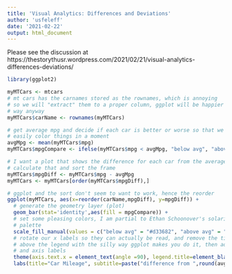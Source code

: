 ```yaml
---
title: 'Visual Analytics: Differences and Deviations'
author: 'usfeleff'
date: '2021-02-22'
output: html_document
---
```


Please see the discussion at https://thestorythusr.wordpress.com/2021/02/21/visual-analytics-differences-deviations/

```r
library(ggplot2)
```


```R
myMTCars <- mtcars
# mt cars has the carnames stored as the rownames, which is annoying
# so we will "extract" them to a proper column, ggplot will be happier this
# way anyway
myMTCars$carName <- rownames(myMTCars)

# get average mpg and decide if each car is better or worse so that we can
# easily color things in a moment
avgMpg <- mean(myMTCars$mpg)
myMTCars$mpgCompare <- ifelse(myMTCars$mpg < avgMpg, "below avg", "above avg")

# I want a plot that shows the difference for each car from the average, so
# calculate that and sort the frame
myMTCars$mpgDiff <- myMTCars$mpg - avgMpg
myMTCars <- myMTCars[order(myMTCars$mpgDiff),]

# ggplot and the sort don't seem to want to work, hence the reorder
ggplot(myMTCars, aes(x=reorder(carName,mpgDiff), y=mpgDiff)) +
  # generate the geometry layer (plot)
  geom_bar(stat='identity',aes(fill = mpgCompare)) +
  # set some pleasing colors, I am partial to Ethan Schoonover's solarized
  # palette
  scale_fill_manual(values = c("below avg" = "#d33682", "above avg" = "#6c71c4")) +
  # rotate our x labels so they can actually be read, and remove the title
  # above the legend with the silly way ggplot makes you do it, then add titles
  # and axis labels
  theme(axis.text.x = element_text(angle =90), legend.title=element_blank()) +
  labs(title="Car Mileage", subtitle=paste("difference from ",round(avgMpg,1),"mpg average") , x="", y="+/- Avg. MPG")

```
